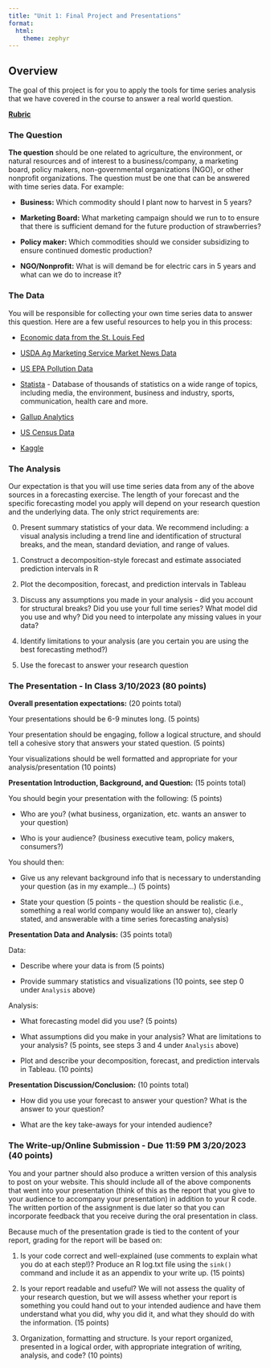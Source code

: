 ```yaml
---
title: "Unit 1: Final Project and Presentations"
format: 
  html:
    theme: zephyr
---
```


## Overview

The goal of this project is for you to apply the tools for time series analysis that we have covered in the course to answer a real world question. 

[**Rubric**](project_1_rubric.html)

### The Question

**The question** should be one related to agriculture, the environment, or natural resources and of interest to a business/company, a marketing board, policy makers, non-governmental organizations (NGO), or other nonprofit organizations. The question must be one that can be answered with time series data. For example:

- **Business:** Which commodity should I plant now to harvest in 5 years?

- **Marketing Board:** What marketing campaign should we run to to ensure that there is sufficient demand for the future production of strawberries?

- **Policy maker:** Which commodities should we consider subsidizing to ensure continued domestic production?

- **NGO/Nonprofit:** What is will demand be for electric cars in 5 years and what can we do to increase it?

### The Data

You will be responsible for collecting your own time series data to answer this question. Here are a few useful resources to help you in this process:

- [Economic data from the St. Louis Fed](https://fred.stlouisfed.org/tags/series)

- [USDA Ag Marketing Service Market News Data](https://www.ams.usda.gov/market-news)

- [US EPA Pollution Data](https://www.epa.gov/outdoor-air-quality-data/download-daily-data)

- [Statista](https://www.statista.com) - Database of thousands of statistics on a wide range of topics, including media, the environment, business and industry, sports, communication, health care and more. 

- [Gallup Analytics](https://www.gallup.com/analytics/318923/world-poll-public-datasets.aspx)

- [US Census Data](https://data.census.gov/profile?q=United+States&g=0100000US)

- [Kaggle](https://www.kaggle.com)

### The Analysis

Our expectation is that you will use time series data from any of the above sources in a forecasting exercise. The length of your forecast and the specific forecasting model you apply will depend on your research question and the underlying data. The only strict requirements are: 

0. Present summary statistics of your data. We recommend including: a visual analysis including a trend line and identification of structural breaks, and the mean, standard deviation, and range of values. 

1. Construct a decomposition-style forecast and estimate associated prediction intervals in R

2. Plot the decomposition, forecast, and prediction intervals in Tableau 

3. Discuss any assumptions you made in your analysis - did you account for structural breaks? Did you use your full time series? What model did you use and why? Did you need to interpolate any missing values in your data?

4. Identify limitations to your analysis (are you certain you are using the best forecasting method?)

5. Use the forecast to answer your research question

### The Presentation - In Class 3/10/2023 (80 points)

**Overall presentation expectations:** (20 points total)

Your presentations should be 6-9 minutes long. (5 points)

Your presentation should be engaging, follow a logical structure, and should tell a cohesive story that answers your stated question. (5 points)

Your visualizations should be well formatted and appropriate for your analysis/presentation (10 points)

**Presentation Introduction, Background, and Question:** (15 points total)

You should begin your presentation with the following: (5 points)

- Who are you? (what business, organization, etc. wants an answer to your question) 

- Who is your audience? (business executive team, policy makers, consumers?) 

You should then: 

- Give us any relevant background info that is necessary to understanding your question (as in my example...) (5 points)

- State your question (5 points - the question should be realistic (i.e., something a real world company would like an answer to), clearly stated, and answerable with a time series forecasting analysis)

**Presentation Data and Analysis:** (35 points total)

Data: 

- Describe where your data is from (5 points)

- Provide summary statistics and visualizations (10 points, see step 0 under `Analysis` above)

Analysis:

- What forecasting model did you use? (5 points)

- What assumptions did you make in your analysis?  What are limitations to your analysis? (5 points, see steps 3 and 4 under `Analysis` above)

- Plot and describe your decomposition, forecast, and prediction intervals in Tableau. (10 points)

**Presentation Discussion/Conclusion:** (10 points total)

- How did you use your forecast to answer your question? What is the answer to your question?

- What are the key take-aways for your intended audience?


### The Write-up/Online Submission - Due 11:59 PM 3/20/2023 (40 points)

You and your partner should also produce a written version of this analysis to post on your website. This should include all of the above components that went into your presentation (think of this as the report that you give to your audience to accompany your presentation) in addition to your R code. The written portion of the assignment is due later so that you can incorporate feedback that you receive during the oral presentation in class.

Because much of the presentation grade is tied to the content of your report, grading for the report will be based on: 

1. Is your code correct and well-explained (use comments to explain what you do at each step!)? Produce an R log.txt file using the `sink()` command and include it as an appendix to your write up. (15 points)

2. Is your report readable and useful? We will not assess the quality of your research question, but we will assess whether your report is something you could hand out to your intended audience and have them understand what you did, why you did it, and what they should do with the information. (15 points)

3. Organization, formatting and structure. Is your report organized, presented in a logical order, with appropriate integration of writing, analysis, and code? (10 points)


